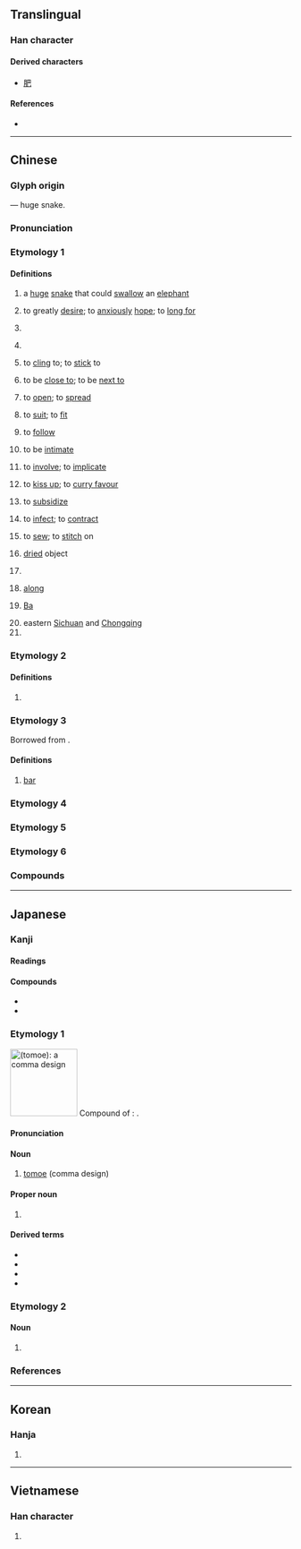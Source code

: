 {{also|色|笆|邑}}
{{character info/new}}
==Translingual==

===Han character===
{{Han char|rn=49|rad=己|as=01|sn=4|four=77717|canj=AU|ids=⿴巳丨}}

====Derived characters====
* [[肥]]

====References====
* {{Han ref|kx=0327.010|dkj=08745|dj=0631.020|hdz=20985.010|uh=5DF4|ud=24052|bh=A4DA|bd=42202}}

----

==Chinese==
{{zh-forms}}

===Glyph origin===
{{Han etym}}
{{liushu|p}} — huge snake.

===Pronunciation===
{{zh-pron
|m=bā
|ma=y
|m-s=ba1
|c=baa1
|h=pfs=pâ/pa
|h_note=pa - only in {{zh-l|*巴士}}
|md=bă
|mn=pa
|w=1pa,1po
|w_note=1pa - literary; 1po - vernacular
<!-- wz= 1po / 1bo -->
|mc=y
|oc=y
|cat=v,a,suf,m:n,mn:n,cls,pn,m:prep
}}

===Etymology 1===
{{rfe|zh|Are all these senses related? Some have proposed that these are all derived from the snake sense.}}

====Definitions====
{{zh-hanzi}}

# {{lb|zh|ancient|_|Chinese mythology}} a [[huge]] [[snake]] that could [[swallow]] an [[elephant]]
# to greatly [[desire]]; to [[anxiously]] [[hope]]; to [[long for]]
# {{n-g|Used as a suffix for objects that are located below or behind.}}
#: {{zh-x|尾巴{ba}|tail}}
# {{n-g|Used as a suffix for objects that are clumped together due to dryness or stickiness.}}
#: {{zh-x|泥巴{ba}|mud}}
# to [[cling]] to; to [[stick]] to
# {{lb|zh|Jilu Mandarin|Sichuan|dialectal Wu}} to be [[close to]]; to be [[next to]]
# {{lb|zh|Beijing|Jilu Mandarin}} to [[open]]; to [[spread]]
# {{lb|zh|Sichuan}} to [[suit]]; to [[fit]]
# {{lb|zh|Sichuan}} to [[follow]]
# {{lb|zh|Sichuan}} to be [[intimate]]
# {{lb|zh|Sichuan}} to [[involve]]; to [[implicate]]
# {{lb|zh|Sichuan}} to [[kiss up]]; to [[curry favour]]
# {{lb|zh|Sichuan}} to [[subsidize]]
# {{lb|zh|Sichuan}} to [[infect]]; to [[contract]]
# {{lb|zh|dialectal Mandarin|including|Beijing|Shandong|Xinjiang}} to [[sew]]; to [[stitch]] on
# {{lb|zh|Southwestern Mandarin|;|Xiamen|Quanzhou|_|Min Nan}} [[dried]] object
# {{lb|zh|dialectal Mandarin|Cantonese}} {{zh-classifier|the number of slaps}}
#: {{zh-x|打 佢 一 巴|to give him a '''slap'''|C}}
# {{lb|zh|Jiaoliao Mandarin|Sichuan}} [[along]]
# {{lb|zh|historical}} [[Ba]] {{gloss|an [[ancient]] [[state]] in modern-day [[Sichuan]]}}
# eastern [[Sichuan]] and [[Chongqing]]
# {{surname|lang=zh}}

===Etymology 2===

====Definitions====
{{zh-hanzi}}

# {{zh-short|巴士|bus}}
#: {{zh-x|小巴|mini'''bus'''}}

===Etymology 3===
Borrowed from {{bor|zh|en|bar}}.

====Definitions====
{{zh-hanzi}}

# [[bar]] {{gloss|unit of pressure}}

===Etymology 4===
{{zh-see|芭|ss}}

===Etymology 5===
{{zh-see|笆|ss}}

===Etymology 6===
{{zh-see|粑|ss}}

===Compounds===
{{zh-der|巴基斯坦|丹巴|尾巴|一巴掌|三巴|下巴|下巴頦|下里巴人|不巴譜|丫巴兒|中巴|乾巴|乾巴巴|乾巴疵咧|伊斯巴罕|倔巴|倔巴棍子|倫巴|做尾巴|光巴|八思巴|凶巴巴|利巴|割尾巴|力巴|力巴兒|力巴頭|加巴拉|博巴|卡巴迪|反巴掌|古巴|古巴事件|古巴危機|吉特巴|吉里巴斯|吉魯巴|哈巴|哈巴狗|啞巴|啞巴虧|嘎巴|嘎巴兒|嘎巴流星|嘴巴|嘴巴子|嘴巴巴|土巴號|士巴拿|大嘴巴|大巴|大巴山|大巴山脈|夾著尾巴|宗喀巴|密勒日巴|巴三覽四|巴不得|巴丘|巴丹半島|巴人|巴人下里|巴人調|巴什吉爾|巴伐利亞|巴先|巴兒狗|巴利|巴利語|巴到|巴前算後|巴剎|巴力|巴力斯坦|巴力門|巴劫|巴勒摩|巴勒斯坦|巴勒特|巴勒維|巴南牆望|巴哈|巴哈馬|巴嗤|巴噠著嘴|巴國|巴圖|巴圖爾|巴圖魯|巴塞爾|巴士|巴夏禮|巴多尼|巴夫洛夫|巴子|巴子拳|巴安縣|巴家做活|巴寡婦清|巴山|巴山縣|巴峽|巴嶺山脈|巴巴|巴巴劫劫|巴巴急急|巴巴結結|巴巴罾兒|巴庫|巴得|巴想|巴戟天|巴拉|巴拉圭|巴拉圭河|巴拉松|巴拉芬|巴拉頓湖|巴拽|巴拿馬|巴拿馬市|巴掌|巴攀|巴攔|巴攬|巴斗|巴斯|巴斯卡|巴斯噶|巴斯德|巴旦杏|巴望|巴東|巴東縣|巴林|巴柄|巴格達|巴棍|巴楚縣|巴比倫|巴氏反射|巴氏桿菌|巴氏體|巴水|巴江|巴河|巴油池|巴波亞|巴渝詞|巴漢|巴烏|巴爾|巴爾定|巴爾沙|巴特那|巴答|巴米揚|巴結|巴統|巴縣|巴羔子|巴臂|巴船|巴芬島|巴茲卡|巴菽|巴著|巴蕾|巴蛇|巴蛇吞象|巴蛇食象|巴蛾|巴蜀|巴西|巴西高原|巴解|巴謾|巴豆|巴貝克|巴貝基|巴貝多|巴赫|巴達桑|巴郎鼓|巴都兒|巴里島|巴里斯|巴金|巴鏝|巴陵|巴陵山|巴陵戲|巴陵郡|巴雷利|巴頓|巴頭探腦|巴駱和|巴高望上|巴高枝兒|巴鹽|巴黎|巴黎公社|巴黎和會|巴黎和約|巴黎大學|巴黎畫派|巴黎盆地|巴黎綠|巴鼻|帕巴拉|龐巴瓦克|彭巴草原|忽剌巴|急巴巴|急急巴巴|惱巴巴|愛巴物兒|愣眼巴睜|打牙巴骨|扯尾巴|扯牛尾巴|拉巴|拉巴斯|拉巴特|拖尾巴|掐巴|揪尾巴|撈起嘴巴|撒巴掌|斯巴達|朗巴兒|望巴巴|東巴文|東野巴人|森巴|歐巴桑|歐羅巴州|毫巴|沒巴沒鼻|沒巴臂|沒巴避|沒巴鼻|沒趣巴巴|泥巴|洛巴|淋巴|淋巴液|淋巴球|淋巴瘤|淋巴節|淋巴管|淋巴系統|淋巴結|淋巴腺|淡巴菰|狐狸尾巴|珞巴族|瓠巴|留尾巴|瘦巴巴|瘦筋巴骨|皺巴巴|眨巴|眼巴巴|矮巴溜丟|磕巴|稀巴爛|空中巴士|窄巴|結巴|結巴子|結結巴巴|緊巴巴|繃巴|翹尾巴|老一巴掌|老實巴交|肋巴扇兒|胡二巴越|腌裡巴臢|臉巴子|自打嘴巴|葛巴丁|蕎巴|赤巴巴|辛巴威|辛巴達|鄉巴佬|酸巴溜丟|醜巴怪|野雞巴士|金奔巴|鍋巴|長尾巴|門巴族|阿巴丹|阿巴桑|阿米巴|雙層巴士|雞巴|露尾巴|馬尾巴|馬拉巴栗|馬林巴琴|鹽巴|黎巴嫩|黏巴達|桑給巴爾|珞巴}}

----

==Japanese==

===Kanji===
{{ja-kanji|grade=n|rs=己01}}

====Readings====
{{ja-readings
|goon=へ
|kanon=は
|kun=ともえ<ともゑ, うずまき-<うづまき-
}}

====Compounds====
* {{ja-r|巴%鴨|ともえ%がも|[[Baikal teal]]}}
* {{ja-r|巴%戦|ともえ%せん|[[dogfight]]}}

===Etymology 1===
{{wikipedia|lang=ja}}
{{ja-kanjitab|ともえ|yomi=k}}
[[File:Tomoe 2 left.png|120px|thumb|{{lang|ja|巴}} (''tomoe''): a comma design]]
Compound of {{ja-r|鞆%絵|とも%え}}: {{ja-compound|鞆|とも|絵|え|t1=[[archer]]'s [[left]]-[[wrist]] [[protector]]|t2=[[picture]], [[drawing]]|nocat=1}}. {{rfv-etymology|ja}}

====Pronunciation====
{{ja-pron|yomi=k|ともえ|acc=0|acc_ref=DJR}}

====Noun====
{{ja-noun|ともえ|ともゑ}}

# [[tomoe]] (comma design)

====Proper noun====
{{ja-pos|ともえ|proper}}

# {{surname|lang=ja|sort=ともえ}}

====Derived terms====
* {{ja-r|巴%瓦|ともえ%がわら|comma-[[pattern]] [[tile]]}}
* {{ja-r|巴%投げ|ともえ%なげ|[[overhead]] [[throw]]}}
* {{ja-r|卍%巴|まんじ%ともえ|[[fall]]ing in [[swirl]]s​}}
* {{ja-r|三つ巴|みつどもえ|[[three]]-[[way]] [[struggle]]}}

===Etymology 2===
{{ja-kanjitab|うずまき|yomi=k}}

====Noun====
{{ja-noun|うずまき|hhira=うづまき}}

# {{alternate spelling of|lang=ja|渦巻き||[[whirlpool]] (pattern)}}

===References===
<references/>

----

==Korean==

===Hanja===
{{ko-hanja|hangeul=파}}

# {{defn|lang=ko|sort=己01}}

----

==Vietnamese==

===Han character===
{{vi-hantu|[[ba]], [[bơ]], [[va]]|rs=己01}}

# {{defn|lang=vi|sort=己01}}